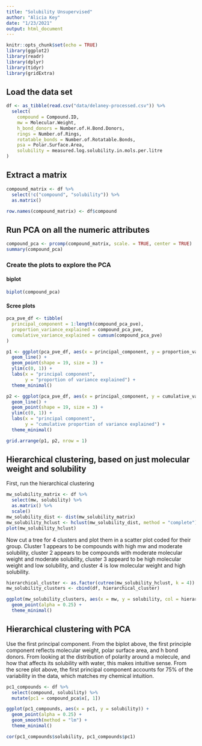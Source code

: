 ```yaml
---
title: "Solubility Unsupervised"
author: "Alicia Key"
date: "1/23/2021"
output: html_document
---
```


```r
knitr::opts_chunk$set(echo = TRUE)
library(ggplot2)
library(readr)
library(dplyr)
library(tidyr)
library(gridExtra)
```

## Load the data set

``` r
df <- as_tibble(read.csv("data/delaney-processed.csv")) %>%
  select(
    compound = Compound.ID, 
    mw = Molecular.Weight, 
    h_bond_donors = Number.of.H.Bond.Donors, 
    rings = Number.of.Rings, 
    rotatable_bonds = Number.of.Rotatable.Bonds, 
    psa = Polar.Surface.Area, 
    solubility = measured.log.solubility.in.mols.per.litre
)
```

## Extract a matrix

``` r
compound_matrix <- df %>%
  select(!c("compound", "solubility")) %>%
  as.matrix()

row.names(compound_matrix) <- df$compound
```

## Run PCA on all the numeric attributes

``` r
compound_pca <- prcomp(compound_matrix, scale. = TRUE, center = TRUE)
summary(compound_pca)
```

### Create the plots to explore the PCA

#### biplot

``` r
biplot(compound_pca)
```

#### Scree plots

``` r
pca_pve_df <- tibble(
  principal_component = 1:length(compound_pca_pve),
  proportion_variance_explained = compound_pca_pve,
  cumulative_variance_explained = cumsum(compound_pca_pve)
)

p1 <- ggplot(pca_pve_df, aes(x = principal_component, y = proportion_variance_explained)) +
  geom_line() +
  geom_point(shape = 19, size = 3) +
  ylim(c(0, 1)) +
  labs(x = "principal component",
       y = "proportion of variance explained") +
  theme_minimal()

p2 <- ggplot(pca_pve_df, aes(x = principal_component, y = cumulative_variance_explained)) +
  geom_line() +
  geom_point(shape = 19, size = 3) +
  ylim(c(0, 1)) +
  labs(x = "principal component",
       y = "cumulative proportion of variance explained") +
  theme_minimal()

grid.arrange(p1, p2, nrow = 1)
```

## Hierarchical clustering, based on just molecular weight and solubility

First, run the hierarchical clustering

``` r
mw_solubility_matrix <- df %>%
  select(mw, solubility) %>%
  as.matrix() %>%
  scale()
mw_solubility_dist <- dist(mw_solubility_matrix)
mw_solubility_hclust <- hclust(mw_solubility_dist, method = "complete")
plot(mw_solubility_hclust)
```

Now cut a tree for 4 clusters and plot them in a scatter plot coded for their group. Cluster 1 appears to be compounds with high mw and moderate solubility, cluster 2 appears to be compounds with moderate molecular weight and moderate solubility, cluster 3 appeard to be high molecular weight and low solubility, and cluster 4 is low molecular weight and high solubility.

``` r
hierarchical_cluster <- as.factor(cutree(mw_solubility_hclust, k = 4))
mw_solubility_clusters <- cbind(df, hierarchical_cluster)

ggplot(mw_solubility_clusters, aes(x = mw, y = solubility, col = hierarchical_cluster)) +
  geom_point(alpha = 0.25) +
  theme_minimal()
```

## Hierarchical clustering with PCA

Use the first principal component. From the biplot above, the first principle component reflects molecular weight, polar surface area, and h bond donors. From looking at the distribution of polarity around a molecule, and how that affects its solubility with water, this makes intuitive sense. From the scree plot above, the first principal component accounts for 75% of the variability in the data, which matches my chemical intuition.

``` r
pc1_compounds <- df %>%
  select(compound, solubility) %>%
  mutate(pc1 = compound_pca$x[, 1])

ggplot(pc1_compounds, aes(x = pc1, y = solubility)) +
  geom_point(alpha = 0.25) +
  geom_smooth(method = "lm") +
  theme_minimal()

cor(pc1_compounds$solubility, pc1_compounds$pc1)
```